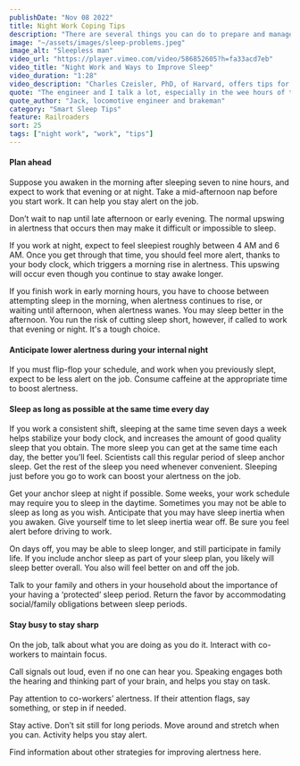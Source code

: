 ```yaml
---
publishDate: "Nov 08 2022"
title: Night Work Coping Tips
description: "There are several things you can do to prepare and manage your time for optimal sleep, especially if you regularly work at night. "
image: "~/assets/images/sleep-problems.jpeg"
image_alt: "Sleepless man"
video_url: "https://player.vimeo.com/video/586852605?h=fa33acd7eb"
video_title: "Night Work and Ways to Improve Sleep"
video_duration: "1:28"
video_description: "Charles Czeisler, PhD, of Harvard, offers tips for healthy sleep for people who regularly work at night."
quote: "The engineer and I talk a lot, especially in the wee hours of the morning, the time when it's hard to stay awake. We make sure we check on each other."
quote_author: "Jack, locomotive engineer and brakeman"
category: "Smart Sleep Tips"
feature: Railroaders
sort: 25
tags: ["night work", "work", "tips"]
---
```


#### Plan ahead

Suppose you awaken in the morning after sleeping seven to nine hours, and expect to work that evening or at night. Take a mid-afternoon nap before you start work. It can help you stay alert on the job.

Don’t wait to nap until late afternoon or early evening. The normal upswing in alertness that occurs then may make it difficult or impossible to sleep.

If you work at night, expect to feel sleepiest roughly between 4 AM and 6 AM. Once you get through that time, you should feel more alert, thanks to your body clock, which triggers a morning rise in alertness. This upswing will occur even though you continue to stay awake longer.

If you finish work in early morning hours, you have to choose between attempting sleep in the morning, when alertness continues to rise, or waiting until afternoon, when alertness wanes. You may sleep better in the afternoon. You run the risk of cutting sleep short, however, if called to work that evening or night. It's a tough choice.

#### Anticipate lower alertness during your internal night

If you must flip-flop your schedule, and work when you previously slept, expect to be less alert on the job. Consume caffeine at the appropriate time to boost alertness.

#### Sleep as long as possible at the same time every day

If you work a consistent shift, sleeping at the same time seven days a week helps stabilize your body clock, and increases the amount of good quality sleep that you obtain. The more sleep you can get at the same time each day, the better you’ll feel. Scientists call this regular period of sleep anchor sleep. Get the rest of the sleep you need whenever convenient. Sleeping just before you go to work can boost your alertness on the job.

Get your anchor sleep at night if possible. Some weeks, your work schedule may require you to sleep in the daytime. Sometimes you may not be able to sleep as long as you wish. Anticipate that you may have sleep inertia when you awaken. Give yourself time to let sleep inertia wear off. Be sure you feel alert before driving to work.

On days off, you may be able to sleep longer, and still participate in family life. If you include anchor sleep as part of your sleep plan, you likely will sleep better overall. You also will feel better on and off the job.

Talk to your family and others in your household about the importance of your having a ‘protected’ sleep period. Return the favor by accommodating social/family obligations between sleep periods.

#### Stay busy to stay sharp

On the job, talk about what you are doing as you do it. Interact with co-workers to maintain focus.

Call signals out loud, even if no one can hear you. Speaking engages both the hearing and thinking part of your brain, and helps you stay on task.

Pay attention to co-workers’ alertness. If their attention flags, say something, or step in if needed.

Stay active. Don’t sit still for long periods. Move around and stretch when you can. Activity helps you stay alert.

Find information about other strategies for improving alertness here.
